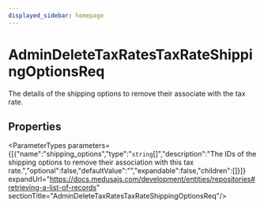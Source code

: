 ```yaml
---
displayed_sidebar: homepage
---
```



# AdminDeleteTaxRatesTaxRateShippingOptionsReq

The details of the shipping options to remove their associate with the tax rate.

## Properties

<ParameterTypes parameters={[{"name":"shipping_options","type":"`string`[]","description":"The IDs of the shipping options to remove their association with this tax rate.","optional":false,"defaultValue":"","expandable":false,"children":[]}]} expandUrl="https://docs.medusajs.com/development/entities/repositories#retrieving-a-list-of-records" sectionTitle="AdminDeleteTaxRatesTaxRateShippingOptionsReq"/>
